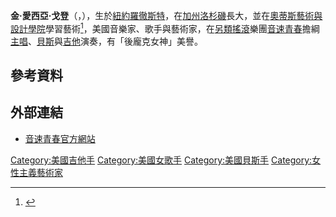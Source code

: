 {{Infobox musical artist
| Name                = 金·戈登
| Img                 = Image-Rock en Seine 2007, Kim Gordon (Sonic Youth) 2.jpg
| Img_capt            = 金·戈登2007年現場演出
| Img_size            = 300px
| Background          = solo_singer
| Landscape           = 
| Birth_name          = Kim Althea Gordon
| Alias               = 
| Born                = {{birth date and age|mf=yes|1953|4|28}}<br/>[[美國|美國]][[紐約|紐約]][[羅徹斯特_(紐約州)|羅徹斯特]]<ref name="Rolling Stone"/>
| Died                = 
| Instrument          = [[主唱|主唱]]、[[貝斯|貝斯]]、[[吉他|吉他]]、[[手鼓|手鼓]]、[[口琴|口琴]]、[[鋼琴|鋼琴]]    | Genre               = [[另類搖滾|另類搖滾]]、[[無浪潮|無浪潮]]、[[後龐克|後龐克]]、[[獨立搖滾|獨立搖滾]]、[[噪音搖滾|噪音搖滾]]、[[實驗搖滾|實驗搖滾]]、[[藝術搖滾|藝術搖滾]]
| Occupation          = [[創作歌手|創作歌手]]、[[唱片製作人|唱片製作人]]、[[設計師|時尚設計師]]、[[視覺藝術家|視覺藝術家]]
| Years_active        = 1981年 - 至今
| Label               = [[格芬唱片|格芬唱片]]、SST唱片、鬥牛士唱片
| Associated_acts     = [[音速青春|音速青春]]、[[吸康青春樂團|吸康青春樂團]]、Mirror/Dash、Free Kitten、Harry Crews、CKM、Anixious Rats
| Notable_instruments = [[Gibson_Thunderbird|Gibson Thunderbird]]<br>[[Fender_Jazzmaster|Fender Jazzmaster]]<br>[[Gibson_EB-3|Gibson EB-3]]
}}
'''金·愛西亞·戈登'''（{{lang-en|Kim Althea Gordon}}，{{bd|1953年|4月28日}}），生於[[紐約|紐約]][[羅徹斯特_(紐約州)|羅徹斯特]]，在[[加利福尼亞州|加州]][[洛杉磯|洛杉磯]]長大，並在[[奧蒂斯藝術與設計學院|奧蒂斯藝術與設計學院]]學習藝術<ref name="Rolling Stone">{{cite encyclopedia |editor=Holly George-Warren and Patricia Romanowski |encyclopedia=滾石搖滾樂百科全書 |title=音速青春 |accessdate=2009年3月27日 |year=2005|publisher=Fireside|location=[[紐約市|紐約市]] |isbn= 978-0-7432-9201-6 |pages=912}}</ref>，美國音樂家、歌手與藝術家，在[[另類搖滾|另類搖滾]]樂團[[音速青春|音速青春]]擔綱[[主唱|主唱]]、[[貝斯|貝斯]]與[[吉他|吉他]]演奏，有「後龐克女神」美譽。

== 參考資料 ==
{{reflist}}
{{clearright}}

== 外部連結 ==
{{commons|Kim Gordon}}
* [http://www.sonicyouth.com/ 音速青春官方網站]

{{Authority control}}
{{Singer-stub}}
{{US-bio-stub}}

{{DEFAULTSORT:Gordon, Kim}}
[[Category:美國吉他手|Category:美國吉他手]]
[[Category:美國女歌手|Category:美國女歌手]]
[[Category:美國貝斯手|Category:美國貝斯手]]
[[Category:女性主義藝術家|Category:女性主義藝術家]]